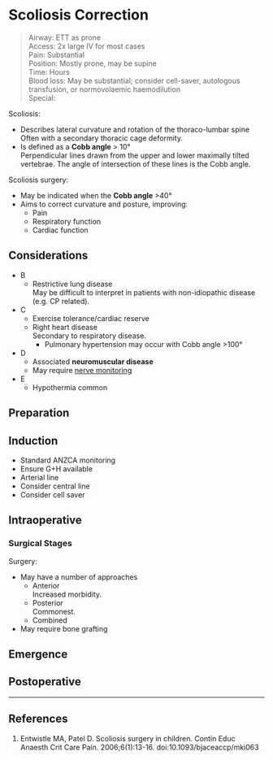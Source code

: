# Scoliosis Correction

>Airway: ETT as prone <br>
>Access: 2x large IV for most cases <br>
>Pain: Substantial <br>
>Position: Mostly prone, may be supine <br>
>Time: Hours <br>
>Blood loss: May be substantial; consider cell-saver, autologous transfusion, or normovolaemic haemodilution<br>
>Special:

Scoliosis:

* Describes lateral curvature and rotation of the thoraco-lumbar spine  
Often with a secondary thoracic cage deformity.
* Is defined as a **Cobb angle** > 10°  
Perpendicular lines drawn from the upper and lower maximally tilted vertebrae. The angle of intersection of these lines is the Cobb angle.

Scoliosis surgery:

* May be indicated when the **Cobb angle** >40°
* Aims to correct curvature and posture, improving:
	* Pain
	* Respiratory function
	* Cardiac function


## Considerations

* B
	* Restrictive lung disease  
	May be difficult to interpret in patients with non-idiopathic disease (e.g. CP related).
* C
	* Exercise tolerance/cardiac reserve
	* Right heart disease  
	Secondary to respiratory disease.
		* Pulmonary hypertension may occur with Cobb angle >100°
* D
	* Associated **neuromuscular disease**
	* May require [nerve monitoring](/anaesthesia/periop/nerve-integrity.md)
* E
	* Hypothermia common

## Preparation


## Induction

* Standard ANZCA monitoring
* Ensure G+H available
* Arterial line
* Consider central line
* Consider cell saver

## Intraoperative

### Surgical Stages

Surgery:

* May have a number of approaches
	* Anterior  
	Increased morbidity.
	* Posterior  
	Commonest.
	* Combined
* May require bone grafting

## Emergence

## Postoperative


---

## References

1. Entwistle MA, Patel D. Scoliosis surgery in children. Contin Educ Anaesth Crit Care Pain. 2006;6(1):13-16. doi:10.1093/bjaceaccp/mki063
